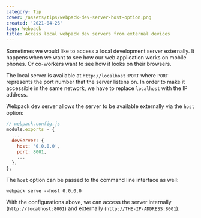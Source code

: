 ```yaml
---
category: Tip
cover: /assets/tips/webpack-dev-server-host-option.png
created: '2021-04-26'
tags: Webpack
title: Access local webpack dev servers from external devices
---
```


Sometimes we would like to access a local development server externally. It happens when we want to see how our web application works on mobile phones. Or co-workers want to see how it looks on their browsers.

The local server is available at `http://localhost:PORT` where `PORT` represents the port number that the server listens on. In order to make it accessible in the same network, we have to replace `localhost` with the IP address.

Webpack dev server allows the server to be available externally via the `host` option:

```js
// webpack.config.js
module.exports = {
  ...
  devServer: {
    host: '0.0.0.0',
    port: 8001,
    ...
  },
};
```

The `host` option can be passed to the command line interface as well:

```shell
webpack serve --host 0.0.0.0
```

With the configurations above, we can access the server internally (`http://localhost:8001`) and externally (`http://THE-IP-ADDRESS:8001`).
